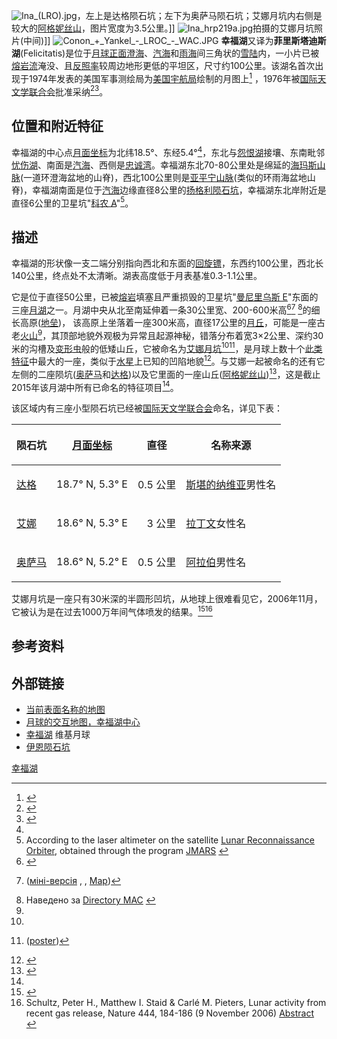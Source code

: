 {{Infobox Lunar mare
|name=幸福湖
|image=[[Image:Lacus-felicitatis-clem1.jpg|250px]]
|caption=
|latitude=19.0
|N_or_S=N
|longitude=5.0
|E_or_W=E
|diameter=90 公里
|eponym=幸福湖}}
{{Location map
| {{Moon}}
| width      = 250
| float      = right
| border     = (none)
| caption    = 幸福湖所处月球正面的位置
| alt        = 幸福湖的位置
| AlternativeMap =Moon_nearside_LRO_color_mosaic_(bright).png
| mark       = Flashspot.gif
| marksize   = 9
| lat_deg    =28.5 
| lat_dir    = N
| lon_deg    =17
| lon_dir    = E
}}
[[Image:Ina_(LRO).jpg|thumb]]，左上是达格陨石坑；左下为奥萨马陨石坑；艾娜月坑内右侧是较大的[[阿格妮丝山|阿格妮丝山]]，图片宽度为3.5公里。]]
[[Image:Ina_hrp219a.jpg|thumb]]拍摄的艾娜月坑照片(中间)]]
[[Image:Conon_+_Yankel_-_LROC_-_WAC.JPG|thumb]]
'''幸福湖'''又译为'''菲里斯塔迪斯湖'''(Felicitatis)是位于[[月球正面|月球正面]][[澄海|澄海]]、[[汽海|汽海]]和[[雨海|雨海]]间三角状的[[雪陆|雪陆]]内，一小片已被[[熔岩流|熔岩流]]淹没、且[[反照率|反照率]]较周边地形更低的平坦区，尺寸约100公里。该湖名首次出现于1974年发表的美国军事测绘局为[[美国宇航局|美国宇航局]]绘制的月图上<ref name=LTO_1974>{{cite book
 |series       = Sheet LTO-41C4: Yangel'
 |title        = NASA Lunar Topographic Orthophotomap (based on Apollo 15 and 17 photos). Scale 1:250,000
 |edition      = ed. 2
 |publisher    = Prepared and published by the Defence Mapping Agency Topographic Center, Washington, D.C.
 |date         = October 1974
 |url          = http://www.lpi.usra.edu/resources/mapcatalog/LTO
 |access-date  = 2016-04-18
 |archive-date = 2016-03-06
 |archive-url  = https://web.archive.org/web/20160306063828/http://www.lpi.usra.edu/resources/mapcatalog/LTO/
 |dead-url     = no
}}</ref>
，1976年被[[国际天文学联合会|国际天文学联合会]]批准采纳<ref name=gazetteer>{{cite web
 |url         = http://planetarynames.wr.usgs.gov/Feature/3207
 |title       = Lacus Felicitatis
 |work        = Gazetteer of Planetary Nomenclature
 |publisher   = International Astronomical Union (IAU) Working Group for Planetary System Nomenclature (WGPSN)
 |accessdate  = 2014-11-20
 |archiveurl  = https://www.webcitation.org/6UDrRKrHR?url=http://planetarynames.wr.usgs.gov/Feature/3207
 |archivedate = 2014-11-20
 |deadurl     = no
}}</ref><ref name=Transactions_16B_1977>{{cite book
 |title=Transactions of the IAU: volume XVIB (Proceedings of the 16th General Assembly of the IAU) 
 |author=E. Müller & A. Jappel 
 |publisher=D. Reidel Publishing Company 
 |date=1977 
 |isbn=90-277-0836-3 
 |url=http://the-moon.wikispaces.com/IAU+Transactions+XVIB 
 |pages=341 
 |deadurl=yes 
 |archiveurl=https://web.archive.org/web/20160830075927/http://the-moon.wikispaces.com/IAU%20Transactions%20XVIB 
 |archivedate=2016-08-30 
}}</ref>。

==位置和附近特征==
幸福湖的中心点[[月面坐标|月面坐标]]为北纬18.5°、东经5.4°<ref name=gazetteer/>，东北与[[恨湖|怨恨湖]]接壤、东南毗邻[[悲湖|忧伤湖]]、南面是[[汽海|汽海]]、西侧是[[忠诚湾|忠诚湾]]。幸福湖东北70-80公里处是绵延的[[海玛斯山脉|海玛斯山脉]](一道环澄海盆地的山脊)，西北100公里则是[[亚平宁山脉|亚平宁山脉]](类似的环雨海盆地山脊)，幸福湖南面是位于[[汽海|汽海]]边缘直径8公里的[[扬格利陨石坑|扬格利陨石坑]]，幸福湖东北岸附近是直径6公里的卫星坑"[[科农陨石坑|科农 A]]"<ref name=JMARS>According to the laser altimeter on the satellite [[月球勘测轨道飞行器|Lunar Reconnaissance Orbiter]], obtained through the program [http://jmars.asu.edu JMARS] {{Wayback|url=http://jmars.asu.edu/ |date=20190122103100 }}</ref>。

==描述==
幸福湖的形状像一支二端分别指向西北和东面的[[回旋镖|回旋镖]]，东西约100公里，西北长140公里，终点处不太清晰。湖表高度低于月表基准0.3-1.1公里。

它是位于直径50公里，已被[[熔岩|熔岩]]填塞且严重损毁的卫星坑"[[曼尼里乌斯陨石坑|曼尼里乌斯 E]]"东面的三座[[月湖|月湖]]之一。月湖中央从北至南延伸着一条30公里宽、200-600米高<ref name=Strain_1980>{{cite journal
 |author  =Strain, P. L.; El-Baz, F.
 |title   =The geology and morphology of Ina
 |journal =Proceedings of 11th Lunar and Planetary Science Conference, Houston, TX, March 17-21, 1980
 |volume  =3
 |pages   =2437–2446
 |year    =1980
 |bibcode =1980LPSC...11.2437S
 |url     =http://articles.adsabs.harvard.edu/full/1980LPSC...11.2437S
}}</ref><ref name=Garry_2012>{{cite journal 
 |author=Garry, W. B.; Robinson, M. S.; Zimbelman, J. R.; Bleacher, J. E.; Hawke, B. R.; Crumpler, L. S.; Braden, S. E.; Sato, H. 
 |title=The origin of Ina: Evidence for inflated lava flows on the Moon 
 |journal=Journal of Geophysical Research 
 |volume=117 
 |date=2012年11月 
 |pages=E00H31 
 |bibcode=2012JGRE..117.0H31G 
 |doi=10.1029/2011JE003981 
 |url=http://wvaughan.org/ina/garry-2012.pdf 
 |deadurl=bot: unknown 
 |archiveurl=https://web.archive.org/web/20141104203750/http://wvaughan.org/ina/garry-2012.pdf 
 |archivedate=2014-11-04 
 }} ([http://www.lpi.usra.edu/meetings/lpsc2011/pdf/2605.pdf міні-версія] {{Wayback|url=http://www.lpi.usra.edu/meetings/lpsc2011/pdf/2605.pdf |date=20160303222827 }}, {{bibcode|2011LPI....42.2605G}}, [https://web.archive.org/web/20141103182841/http://wvaughan.org/ina/dimmuborgir.png Map])</ref>
<ref name=gazetteer_0>Наведено за [http://planetarynames.wr.usgs.gov Directory МАС] {{Wayback|url=http://planetarynames.wr.usgs.gov/ |date=20140924155446 }}</ref>的细长高原([[地垒|地垒]])，
该高原上坐落着一座300米高，直径17公里的[[月丘|月丘]]，可能是一座古老[[火山|火山]]<ref name=Garry_2012/>，其顶部地貌外观极为异常且起源神秘，错落分布着宽3×2公里、深约30米的沟槽及[[变形虫|变形虫]]般的低矮山丘，它被命名为[[艾娜月坑|艾娜月坑]]<ref name=Garry_2012/><ref name=Chan_2014>{{cite journal 
 |author=Chan, N. W.; Vaughan, W. M.; Head, J. W. 
 |title=Lunar Ina-Like Features: Maps and Morphometry 
 |journal=45th Lunar and Planetary Science Conference, held 17-21 March, 2014 at The Woodlands, Texas. LPI Contribution No. 1777, p.1001 
 |date=2014年3月 
 |bibcode=2014LPI....45.1001C 
 |url=http://www.hou.usra.edu/meetings/lpsc2014/pdf/1001.pdf 
 |access-date=2016-04-18 
 |archive-date=2016-03-03 
 |archive-url=https://web.archive.org/web/20160303225540/http://www.hou.usra.edu/meetings/lpsc2014/pdf/1001.pdf 
 |dead-url=no 
 }}([https://web.archive.org/web/20141103194005/http://www.hou.usra.edu/meetings/lpsc2014/eposter/1001.pdf poster])</ref>，是月球上数十个[[不规则月海斑|此类特征]]中最大的一座，类似于[[水星|水星]]上已知的凹陷地貌<ref name=Stooke_2012>{{cite journal
 |author       = Stooke, P. J.
 |title        = Lunar Meniscus Hollows
 |journal      = 43rd Lunar and Planetary Science Conference, held March 19-23, 2012 at The Woodlands, Texas. LPI Contribution No. 1659, id.1011
 |date         = 2012年3月
 |bibcode      = 2012LPI....43.1011S
 |url          = http://www.lpi.usra.edu/meetings/lpsc2012/pdf/1011.pdf
 |access-date  = 2016-04-18
 |archive-url  = https://web.archive.org/web/20160304001024/http://www.lpi.usra.edu/meetings/lpsc2012/pdf/1011.pdf
 |archive-date = 2016-03-04
 |dead-url     = yes
}}</ref>。与艾娜一起被命名的还有它左侧的二座陨坑([[奥萨马陨石坑|奥萨马]]和[[达格陨石坑|达格]])以及它里面的一座山丘([[阿格妮丝山|阿格妮丝山]])<ref name=Map_Ina_1974>{{cite book
 |series       = Sheet 41C3S1(10) Ina
 |title        = NASA lunar topophotomap (based on Apollo 15 photos). Scale 1:10,000
 |edition      = ed. 1
 |publisher    = Prepared and published by the Defence Mapping Agency Topographic Center, Washington, D.C.
 |date         = 1974
 |url          = http://www.lpi.usra.edu/resources/mapcatalog/topophoto
 |access-date  = 2016-04-18
 |archive-date = 2016-04-08
 |archive-url  = https://web.archive.org/web/20160408143336/http://www.lpi.usra.edu/resources/mapcatalog/topophoto/
 |dead-url     = no
}}</ref>，这是截止2015年该月湖中所有已命名的特征项目<ref name=gazetteer_0/>。

该区域内有三座小型陨石坑已经被[[国际天文学联合会|国际天文学联合会]]命名，详见下表：
{| class="wikitable"
! 陨石坑 
! [[月面坐标|月面坐标]]
! 直径
! 名称来源
|-
|[[达格陨石坑|达格]]
|18.7° N, 5.3° E
|align="right"|0.5 公里
|[[斯堪的纳维亚|斯堪的纳维亚]]男性名
|-
|[[艾娜月坑|艾娜]]
|18.6° N, 5.3° E
|align="right"|3 公里
|[[拉丁文|拉丁文]]女性名
|-
|[[奥萨马陨石坑|奥萨马]]
|18.6° N, 5.2° E
|align="right"|0.5 公里
|[[阿拉伯语|阿拉伯]]男性名
|}

艾娜月坑是一座只有30米深的半圆形凹坑，从地球上很难看见它，2006年11月，它被认为是在过去1000万年间气体喷发的结果。<ref>{{cite news | title=月亮仍然还跃吗? | publisher=NASA | date=2006年11月9日 | url=http://science.nasa.gov/headlines/y2006/09nov_moonalive.htm | accessdate=2007-07-30 | deadurl=yes | archiveurl=https://web.archive.org/web/20061110094218/http://science.nasa.gov/headlines/y2006/09nov_moonalive.htm | archivedate=2006年11月10日 }}</ref><ref>Schultz, Peter H., Matthew I. Staid & Carlé M. Pieters, Lunar activity from recent gas release, Nature 444, 184-186 (9 November 2006) {{doi|10.1038/nature05303}} {{bibcode|2006Natur.444..184S}} [http://www.nature.com/nature/journal/v444/n7116/abs/nature05303.html Abstract] {{Wayback|url=http://www.nature.com/nature/journal/v444/n7116/abs/nature05303.html |date=20160604151030 }}</ref>

==参考资料==
{{reflist}}

==外部链接==
* [http://planetarynames.wr.usgs.gov/images/Lunar/lac_41_wac.pdf 当前表面名称的地图] {{Wayback|url=http://planetarynames.wr.usgs.gov/images/Lunar/lac_41_wac.pdf |date=20141023155849 }}
* [http://wms.lroc.asu.edu/lroc?projection=ORTHO&c_lon=5.36&c_lat=18.52&resolution=172.3362838654654&layers=WAC_NEARSIDE_NOSLEW 月球的交互地图，幸福湖中心] {{Wayback|url=http://wms.lroc.asu.edu/lroc?projection=ORTHO&c_lon=5.36&c_lat=18.52&resolution=172.3362838654654&layers=WAC_NEARSIDE_NOSLEW |date=20150613210530 }}
* [http://the-moon.wikispaces.com/LACUS+FELICITATIS 幸福湖] {{Wayback|url=http://the-moon.wikispaces.com/LACUS+FELICITATIS |date=20180530155134 }} 维基月球
*[http://www.planetary.org/blogs/guest-blogs/bill-dunford/20131021-strangest-place-on-the.html 伊恩陨石坑] {{Webarchive|url=https://archive.today/20131021213341/http://www.planetary.org/blogs/guest-blogs/bill-dunford/20131021-strangest-place-on-the.html |date=2013-10-21 }}

{{Lunar maria}}

[[Category:月海|幸福湖]]